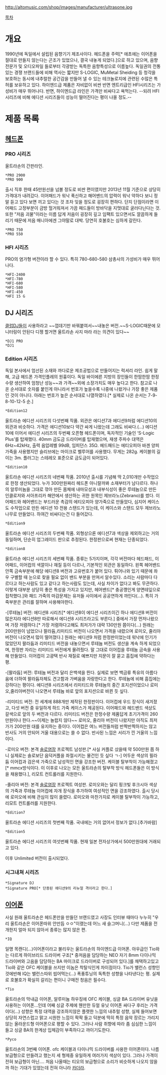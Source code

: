 http://altomusic.com/shop/images/manufacturer/ultrasone.jpg

[[목차]]
= 개요 =
1990년에 독일에서 설립된 음향기기 제조사이다. 헤드폰을 주력[* 애초에는 이어폰을 절대로 만들지 않는다는 곤조가 있었으나, 결국 내놓게 되었다.]으로 하고 있으며, 음향전문가 및 오디오파일 들로부터 각광받는 독특한 음향특성으로 이름높다. 독일권의 전통있는 경쟁 브랜드들에 비해 역사는 짧지만 S-LOGIC, MuMetal Sheiding 등 청각을 보호하는 동시에 내추럴한 공간감을 만들어 낼 수 있는 테크놀로지에 관련된 수많은 특허를 보유하고 있다. 하이엔드급 제품은 자비없이 비싼 반면 엔트리급인 HFI시리즈는 가성비가 매우 뛰어나다. 반면, 하이엔드급 라인은 가격만 비싸다고 욕먹는다. --되려 HFI 시리즈에 비해 에디션 시리즈들이 성능이 떨어진다는 평이 나올 정도.--
 
= 제품 목록 =
== [[헤드폰]] ==
=== PRO 시리즈 ===
울트라손의 간판라인.

 *PRO 2900
 *PRO 900
출시 직후 한때 45만원선을 넘볼 정도로 비싼 편이였지만 2013년 11월 기준으로 상당히 가격대가 내려갔다. 이어패드가 워낙 푹신하고 해어밴드의 압력이 워낙 약하다 보니 정말 듣고 있다 보면 끼고 있다는 것 조차 잊을 정도로 굉장히 편하다. 단지 단점이라면 이어패드 고정부분이 금방 헐거워져서 가끔 패드들이 방바닥을 지멋대로 굴러다닌다는 것. 또한 "저음 괴물"이라는 이름 답게 저음이 굉장히 깊고 임팩트 있으면서도 깔끔하게 들리기 때문에 저음 매니아에겐 그야말로 대박. 당연히 호불호는 심하게 갈린다.

 *PRO 750 
 *PRO 550

=== HFI 시리즈 ===
PRO의 염가형 버전이라 할 수 있다. 특히 780-680-580 삼총사의 가성비가 매우 뛰어나다.

 *HFI-2400
 *HFI-780 
 *HFI-680 
 *HFI-580 
 *HFI-450
 *HFI 15 G

== DJ 시리즈 ==
[[클럽]][[DJ]]들이 사용하라고 ~~껍데기만 바꿔붙여서~~내놓은 버전.~~S-LOGIC때문에 모니터링이 안된다 디젱 할거면 울트라손 사지 마라 라는 의견이 있다~~
 *DJ1 PRO
 *DJ1

=== Edition 시리즈 ===
독일 본사에서 엄선된 소재와 까다로운 제조공법으로 만들어지는 럭셔리 라인. 쉽게 말해, 고급 헤드폰 가격인플레의 원흉이다. 독일 바이에른 지방의 장인들이 한땀한땀 한정수량 생산하여 엄청난 성능~~과 가격~~외에 소장가치도 매우 높다고 한다. 참고로 나온 순서대로 숫자를 붙인게 아니라서 번호가 높을수록 나중에 나왔거나 가장 좋은 제품인 것이 아니다. 아래는 번호가 높은 순서대로 나열하였다.[* 실제로 나온 순서는 7-9-8-10-12-5 순.]

 *Edition12
울트라손 에디션 시리즈의 다섯번째 작품.
외관은 에디션7과 에디션9처럼 에디션10의 외관과 비슷하다. 가격은 에디션10보다 약간 싸게 나왔는데 그래도 비싸다.(...) 에디션10에 이어서 에디션 시리즈의 두번째 오픈형 헤드폰이며, 독자적인 기술인 ‘S-Logic Plus’를 탑재했다. 40mm 금도금 드라이버를 탑재했으며, 재생 주파수 대역은 6Hz~42kHz, 출력 음압레벨 99dB, 임피던스 35Ω. 헤드패드는 에티오피아 바겐 양피 가죽을 사용했지만 슬리브에는 마이크로 벨루어를 사용했다. 무게는 282g. 케이블의 길이는 3m. 플러그는 스테레오 표준으로 금도금이 되어있다. 

 *Edition10
울트라손 에디션 시리즈의 네번째 작품.
2010년 출시를 기념해 딱 2,010개만 수작업으로 한정 생산되었다. 누가 300만원짜리 헤드폰 아니랄까봐 소재부터가 남다르다. 하나의 알루미늄을 그대로 깎아 만든 몸체에 내마모성과 내부식성이 좋은 루테늄으로 만든 인클로저와 서아프리카 해안에서 생산하는 귀한 원목인 제브라노(Zebrano)를 썼다. 이어패드와 헤어밴드는 부드러운 촉감의 에티오피아 양가죽으로 만들었다, 심지어 케이스도 수작업으로 만든 에디션 10 전용 스탠드가 있는데, 이 케이스와 스탠드 모두 제브라노 나무로 만들었다. 하여간 비싸다는건 다 들어갔다.

 *Edition9
울트라손 에디션 시리즈의 두번째 작품.
외형상으론 에디션7과 색상을 제외하고는 거의 동일하며, 단순히 업그레이드 판으로 추정된다. 한정판으로써 현재는 단종되었다.

 *Edition8
울트라손 에디션 시리즈의 세번째 작품.
종류는 5가지이며, 각각 버전마다 헤드패드, 이어패드, 이어컵의 색깔이나 재질 등이 다르나, 기본적인 외관은 동일하다. 왼쪽 헤어밴드 안쪽 금속부분에 해당 에디션8 버전과 고유번호가 붙어 있다. 튀어나와 있기 때문에 좌우 구별할 때 눈으로 찾을 필요 없이 밴드 부분을 만져서 알수있다. 소리는 사람마다 다르다고 하는사람도 있고 같다고 하는사람도 있는데, 사실 차이가 없다고 봐도 무관하다. 이렇게 대부분 상당히 좋은 특성을 가지고 있지만, 헤어밴드[* 충공깽인게 양면테잎으로 접착했다.]와 패드 가죽의 마감문제는 유저들 사이에서 공공연하게 까인다(...). 특히 가죽부분은 관리를 잘하며 사용해야한다. 

-[루테늄] 버전: 에디션8 시리즈[* 에디션8이 에디션 시리즈이긴 하나 에디션8 버전이 많은지라 에디션8만 따로해서 에디션8 시리즈라고도 부른다.] 중에서 가장 먼저나왔으며 가장 저렴하다.[* 가장 저렴하다고해도 최저가가 대략 130만원 쯤이다(...) 원래는 200만원이 넘었으나 팔라듐,리미티드 버전이 나오면서 가격을 내렸으며 로미오, 줄리아 버전이 나오면서 많이 떨어졌다.] 원래는 에디션9 처럼 한정판이었는데 워낙에 인기가 많았던지 팔라듐과 리미티드 버전을 내놓으면서 루테늄 버전도 생산을 계속 하게 되었으며, 한정판 자리는 리미티드 버전에게 물려줬다. 말 그대로 이어컵을 루테늄 금속을 사용해 만들었다. 이어컵이 고광택 반사 재질로 예쁘지만 지문이 잘 묻고 흠집에 약하다는 평.

-[팔라듐] 버전: 루테늄 버전과 달리 은백색을 띈다. 실제로 보면 백금류 특유의 아름다움에 더하여 팔라듐자체도 견고함과 가벼움을 자랑한다고 한다. 루테늄에 비해 흠집에는 강하다는 평이다. 에디션8 시리즈에서 리미티드와 루테늄의 중간 포지션이었으나 로미오,줄리아버전이 나오면서 루테늄 바로 앞의 포지션으로 바뀐 듯 싶다.

-리미티드 버전: 전 세계에 888개만 제작된 한정판이다. 이어컵에 우드 장식이 새겨졌고, 다섯 버전 중 유일하게 하드 가죽 케이스가 제공된다. 이어패드와 헤드밴드 색상도 갈색으로 앞의 두 버전과 다르다. 리미티드 버전은 한정수량 제품답게 초기가격이 260만원이나 한다.~~이제는 놀랍지 않다~~ 로미오, 줄리아 버전이 나왔지만 아직도 최저가가 200만원 대를 유지하는 중이다. 이어컵은 여느 버전들처럼 반짝반짝하지는 않고 반사도 거의 안되어 거울 대용으로는 쓸 수 없다. 반사된 느낌은 서리가 낀 거울의 느낌이다.

-로미오 버전: 본격 [[솔로]]염장 프로젝트 남성판.[* 사실 커플로 샀을때 약 500만원 쯤 하니 실제로는 솔로보단 음덕커플을 좌절시키는 물건인 듯 싶다 ㄱ-] 어두운 색상의 필라듐 이어컵과 검은색 가죽으로 남성적인 면을 강조한 버전. 케이블 탈부착이 가능해졌고[* mmcx방식이다. 이 이후로 나오는 모든 울트라손의 탈부착 방식 헤드폰들은 이 방식을 채용했다.], 리모트 컨트롤러를 지원한다.

-줄리아 버전: 본격 [[솔로]]염장 프로젝트 여성판. 로미오와는 달리 핑크빛 후크시아 색상의 가죽과 루테늄 이어컵에 자개 장식을 추가하여 여성적인 면을 강조하였다. 출시 당시에 로미오에 비해 관심이 많이 쏠렸다. 로미오와 마찬가지로 케이블 탈부착이 가능하고, 리모트 컨트롤러를 지원한다.

 *Edition7
울트라손 에디션 시리즈의 첫번째 작품.
국내에는 거의 없어서 정보가 없다.[추가바람]

 *Edition5
울트라손 에디션 시리즈의 여섯번째 작품. 현재 일본 전자상가에서 500만원대에 거래되고 있다.

이후 Unlimited 버전이 출시되었다.

=== 시그내쳐 시리즈 ===
 *Signature DJ
 *Signature PRO[* 단종된 에디션9의 리뉴얼 격이라고 한다.]

== [[이어폰]] == 
사실 원래 울트라손은 헤드폰만을 만들던 브랜드였고 사장도 인터뷰 때마다 누누히 "우리 울트라손은 이어폰따위 안만듬 ㅇㅇ"이랬는데 어느 새 슬그머니(...) 다만 제품을 전개한지 얼마 되지 않아서 종류는 많지 않은 편.

 *IQ
일명 목캔디(...)이어폰이라고 불리우는 울트라손의 하이엔드급 이어폰. 아우급인 Tio와는 다르게 하이브리드 드라이버 구조[* 중저음을 담당하는 NEO 자기 8mm 다이나믹 드라이버와 고음을 담당하는 BA 마이크로 드라이버로 구성되어 있다.]를 채택하고있고 Tio와 같은 OFC 케이블을 쓰지만 이놈은 착탈식인게 차이점이다. Tio가 밸런스 성향인것에반해 IQ는 밸런스따위 씹어먹는(...) 폭풍튜닝의 독특한 성향을 나타낸다는 평. 실제로 호불호가 확실히 갈리는 편이니 구매전 청음은 필수다.

 *Tio
울트라손의 막내급 이어폰, 알루미늄 하우징에 OFC 케이블, 싱글 BA 드라이버 유닛을 사용하는 이어폰...인데 어째 싱글 주제에 웬만한 듀얼 유닛 이어폰 싸다구 후리는 가격이다(...) 성향은 특정 대역을 강조하지않은 플랫한 느낌의 내추럴 성향, 실제 들어보면 상당히 자연스럽고 맑고 시원한 느낌이 팍팍 들고 덕분에 딱히 특정 음악 장르는 가리지않는 올라운드형 이어폰으로 평할 수 있다. 그러나 사람 취향에 따라 좀 심심한 느낌이 들고 싱글 BA의 한계상 입체감이 부족하다고 까이기도한다.

 *Pyco
울트라손의 3번째 이어폰. ofc 케이블과 다이나믹 드라이버를 사용한 이어폰이다. 나름 보급형으로 만들려고 했는지 세 형제중 유일하게 여러가지 색상이 있다. 그러나 가격이 전혀 보급형이 아닌.... 처음 나올때는 티오의 보급형으로 소리가 비슷하게 나오지 않을까 하는 기대가 있었는데 전혀 아니라 [[카더라]].
